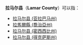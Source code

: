 {{disambig|L拉马尔县|Cat=四字县名消歧义}}
'''拉马尔县'''（'''Lamar County'''）可以指：
*[[拉马尔县_(亚拉巴马州)|拉马尔县 (亚拉巴马州)]]
*[[拉馬爾縣_(喬治亞州)|拉馬爾縣 (喬治亞州)]]
*[[拉马尔县_(密西西比州)|拉马尔县 (密西西比州)]]
*[[拉马尔县_(得克萨斯州)|拉马尔县 (得克萨斯州)]]
